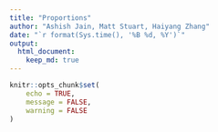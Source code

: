```yaml
---
title: "Proportions"
author: "Ashish Jain, Matt Stuart, Haiyang Zhang"
date: "`r format(Sys.time(), '%B %d, %Y')`"
output: 
  html_document:
    keep_md: true
---
```


```r
knitr::opts_chunk$set(
    echo = TRUE,
    message = FALSE,
    warning = FALSE
)
```




